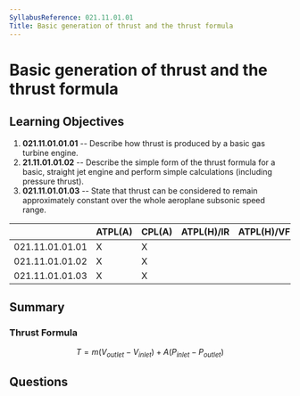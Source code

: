 ```yaml
---
SyllabusReference: 021.11.01.01
Title: Basic generation of thrust and the thrust formula
---
```


# Basic generation of thrust and the thrust formula

## Learning Objectives

1. **021.11.01.01.01** -- Describe how thrust is produced by a basic gas turbine
   engine.
2. **21.11.01.01.02** -- Describe the simple form of the thrust formula for a
   basic, straight jet engine and perform simple calculations (including
   pressure thrust).
3. **021.11.01.01.03** -- State that thrust can be considered to remain
   approximately constant over the whole aeroplane subsonic speed range.

|                 | ATPL(A) | CPL(A) | ATPL(H)/IR | ATPL(H)/VFR | CPL(H) | IR  | CBIR(A) |
| --------------- | ------- | ------ | ---------- | ----------- | ------ | --- | ------- |
| 021.11.01.01.01 | X       | X      |            |             |        |     |         |
| 021.11.01.01.02 | X       | X      |            |             |        |     |         |
| 021.11.01.01.03 | X       | X      |            |             |        |     |         |

## Summary

### Thrust Formula

$$
T = m ( V_{outlet} - V_{inlet}) + A (P_{inlet} - P_{outlet})
$$

## Questions
